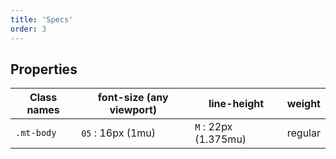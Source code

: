 ```yaml
---
title: 'Specs'
order: 3
---
```


## Properties

| Class names                            | font-size (any viewport) | line-height          | weight    |
| -------------------------------------- | ------------------------ | -------------------- | --------- |
| `.mt-body`                             | `05` : 16px (1mu)        | `M` : 22px (1.375mu) | regular   |